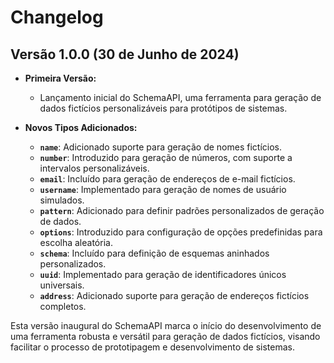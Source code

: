 # Changelog

## Versão 1.0.0 (30 de Junho de 2024)

- **Primeira Versão:**
  - Lançamento inicial do SchemaAPI, uma ferramenta para geração de dados fictícios personalizáveis para protótipos de sistemas.

- **Novos Tipos Adicionados:**
  - **`name`**: Adicionado suporte para geração de nomes fictícios.
  - **`number`**: Introduzido para geração de números, com suporte a intervalos personalizáveis.
  - **`email`**: Incluído para geração de endereços de e-mail fictícios.
  - **`username`**: Implementado para geração de nomes de usuário simulados.
  - **`pattern`**: Adicionado para definir padrões personalizados de geração de dados.
  - **`options`**: Introduzido para configuração de opções predefinidas para escolha aleatória.
  - **`schema`**: Incluído para definição de esquemas aninhados personalizados.
  - **`uuid`**: Implementado para geração de identificadores únicos universais.
  - **`address`**: Adicionado suporte para geração de endereços fictícios completos.

Esta versão inaugural do SchemaAPI marca o início do desenvolvimento de uma ferramenta robusta e versátil para geração de dados fictícios, visando facilitar o processo de prototipagem e desenvolvimento de sistemas.